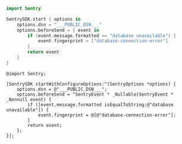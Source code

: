 <SignInNote />

```swift {tabTitle:Swift}
import Sentry

SentrySDK.start { options in
    options.dsn = "___PUBLIC_DSN___"
    options.beforeSend = { event in
        if (event.message.formatted == "database unavailable") {
            event.fingerprint = ["database-connection-error"]
        }
        return event
    }
}
```

```objc {tabTitle:Objective-C}
@import Sentry;

[SentrySDK startWithConfigureOptions:^(SentryOptions *options) {
    options.dsn = @"___PUBLIC_DSN___";
    options.beforeSend = ^SentryEvent * _Nullable(SentryEvent * _Nonnull event) {
        if ([event.message.formatted isEqualToString:@"database unavailable"]) {
            event.fingerprint = @[@"database-connection-error"];
        }
        return event;
    };
}];
```
